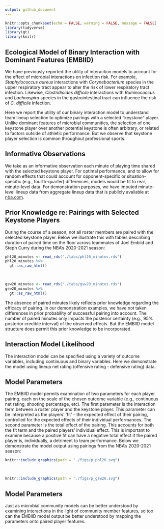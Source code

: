```yaml
---
output: github_document
---
```


<!-- README.md is generated from README.Rmd. Please edit that file -->


```r
knitr::opts_chunk$set(echo = FALSE, warning = FALSE, message = FALSE)
library(tidyverse)
library(gt)
library(knitr)
```

## Ecological Model of Binary Interaction with Dominant Features (EMBIID)  
  
We have previously reported the utility of interaction models to account for the effect of microbial interactions on infection risk. For example, _Staphylococcus aureus_ interactions with _Corynebacterium_ species in the upper respiratory tract appear to alter the risk of lower respiratory tract infection. Likewise, _Clostridioides difficile_ interactions with _Ruminococcus_ and _Lachnospira_ species in the gastrointestinal tract can influence the risk of _C. difficile_ infection.    
  
Here we report the utility of our binary interaction model to understand team lineup selection to optimize pairings with a selected "keystone" player. Unlike dominant features of microbial communities, the selection of one keystone player over another potential keystone is often arbitrary, or related to factors outside of athletic performance. But we observe that keystone player selection is common throughout professional sports.     
  
  
## Informative Observations    
  
We take as an informative observation each minute of playing time shared with the selected keystone player. For optimal performance, and to allow for random effects that could account for opponent-specific or situation-specific (e.g., fourth-quarter) differences, models would be fit to real, minute-level data. For demonstration purposes, we have imputed minute-level lineup data from aggregate lineup data that is publicly available at [nba.com](https://www.nba.com/stats/lineups/advanced/).  
  
  
## Prior Knowledge re: Pairings with Selected Keystone Players    
  
During the course of a season, not all roster members are paired with the selected keystone player. Below we illustrate this with tables describing duration of paired time on the floor across teammates of Joel Embiid and Steph Curry during the NBA's 2020-2021 season:  
  
```r
phl20_minutes <- read_rds("./tabs/phl20_minutes.rds")
phl20_minutes %>%
  gt::as_raw_html()
```
<br>
```r
gsw20_minutes <- read_rds("./tabs/gsw20_minutes.rds")
gsw20_minutes %>%
  gt::as_raw_html()
```

The absence of paired minutes likely reflects prior knowledge regarding the efficacy of pairing. In our demonstration examples, we have not taken differences in prior probability of successful pairing into account. The number of paired minutes only impacts the posterior certainty (e.g., 95% posterior credible interval) of the observed effects. But the EMBIID model structure does permit this prior knowledge to be incorporated.  
  
  
## Interaction Model Likelihood  
  
The interaction model can be specified using a variety of outcome variables, including continuous and binary variables. Here we demonstrate the model using lineup net rating (offensive rating - defensive rating) data.  
  
  
## Model Parameters    
  
The EMBIID model permits examination of two parameters for each player pairing, each on the scale of the chosen outcome variable (e.g., continuous net rating, shooting percentage, etc). The first parameter is the interaction term between a roster player and the keystone player. This parameter can be interpreted as the players' 'fit' -- the expected effect of their pairing, controlled for the expected effects of their individual performances. The second parameter is the total effect of the pairing. This accounts for both the fit term and the paired players' individual effect. This is important to examine because a positive fit can have a negative total effect if the paired player is, individually, a detriment to team performance. Below we demonstrate the model output using pairings from the NBA's 2020-2021 season:  
  

```r
knitr::include_graphics(path = "./figs/p_phl20.svg")
```
<br>
```r
knitr::include_graphics(path = "./figs/p_gsw20.svg")
```
  
  
## Model Parameters    
  
Just as microbial community models can be better understood by examining interactions in the light of community member features, so too can the EMBIID model output be better understood by mapping the parameters onto paired player features. 
  
  
  
  
  


